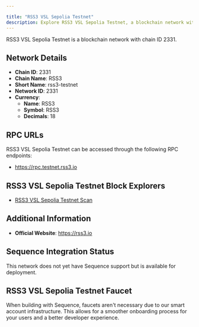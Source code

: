 ```yaml
---

title: "RSS3 VSL Sepolia Testnet"
description: Explore RSS3 VSL Sepolia Testnet, a blockchain network with chain ID 2331. Learn about its native currency, RSS3, and how to interact with the network.
---
```




RSS3 VSL Sepolia Testnet is a blockchain network with chain ID 2331.

## Network Details

- **Chain ID**: 2331
- **Chain Name**: RSS3
- **Short Name**: rss3-testnet
- **Network ID**: 2331
- **Currency**: 
  - **Name**: RSS3
  - **Symbol**: RSS3
  - **Decimals**: 18

## RPC URLs

RSS3 VSL Sepolia Testnet can be accessed through the following RPC endpoints:

- https://rpc.testnet.rss3.io

## RSS3 VSL Sepolia Testnet Block Explorers

- [RSS3 VSL Sepolia Testnet Scan](https://scan.testnet.rss3.io)

## Additional Information

- **Official Website**: https://rss3.io

## Sequence Integration Status

This network does not yet have Sequence support but is available for deployment.

## RSS3 VSL Sepolia Testnet Faucet

When building with Sequence, faucets aren't necessary due to our smart account infrastructure. This allows for a smoother onboarding process for your users and a better developer experience.
